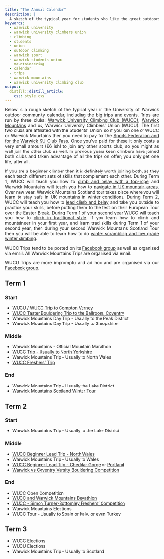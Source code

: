 ```yaml
---
title: "The Annual Calendar"
description: | 
  A sketch of the typical year for students who like the great outdoors.
keywords:
  - warwick university
  - warwick university climbers union
  - climbing
  - students
  - union
  - outdoor climbing
  - warwick sport
  - warwick students union
  - mountaineering
  - calendar
  - trips
  - warwick mountains
  - warwick university climbing club
output: 
  distill::distill_article:
    css: style.css
---
```


<style>
body {
text-align: justify}
</style>

Below is a rough sketch of the typical year in the University of Warwick outdoor community calendar, including the big trips and events. Trips are run by three clubs: [Warwick University Climbing Club (WUCC)](https://www.warwicksu.com/societies-sports/sports-clubs/climbing/){target="_blank"}, [Warwick Mountains](https://www.warwicksu.com/societies-sports/sports-clubs/mountains/){target="_blank"} and us, Warwick University Climbers' Union (WUCU). The first two clubs are affiliated with the Students' Union, so if you join one of WUCC or Warwick Mountains then you need to pay for the [Sports Federation and for the Warwick SU Club Pass](https://www.warwicksu.com/societies-sports/sports-clubs/howtojoin/){target="_blank"}. Once you've paid for these it only costs a very small amount (£6 ish) to join any other sports club; so you might as well join the other club as well. In previous years keen climbers have joined both clubs and taken advantage of all the trips on offer; you only get one life, after all. 

If you are a beginner climber then it is definitely worth joining both, as they each teach different sets of skills that complement each other. During Term 1, WUCC will teach you how to [climb and belay with a top-rope](https://www.youtube.com/watch?v=tGiGw_XnSW0){target="_blank"} and Warwick Mountains will teach you how to [navigate in UK mountain areas](https://www.youtube.com/watch?v=WMO1Qz-kH4Q){target="_blank"}. Over new year, Warwick Mountains Scotland tour takes place where you will learn to stay safe in UK mountains in winter conditions. During Term 2, WUCC will teach you how to [lead climb and belay](https://www.youtube.com/watch?v=UI0cnk_k0eI){target="_blank"} and take you outside to practice your skills, before putting them to the test on their European Tour over the Easter Break.  During Term 1 of your second year WUCC will teach you how to [climb in traditional style](https://www.youtube.com/watch?v=TzNH5dm1bGo){target="_blank"}. If you learn how to climb and mountaineer in your first year, and learn trad skills during Term 1 of your second year, then during your second Warwick Mountains Scotland Tour then you will be able to learn how to do [winter scrambling and low grade winter climbing](https://www.youtube.com/watch?v=8P6yUjYRqxU){target="_blank"}.

WUCC Trips tend to be posted on its [Facebook group](https://www.facebook.com/groups/213573838712663){target="_blank"} as well as organised via email. All Warwick Mountains Trips are organised via email.

WUCU Trips are more impromptu and ad hoc and are organised via our [Facebook group](https://www.facebook.com/groups/3206887099412017){target="_blank"}.

## Term 1
### Start
* [WUCU / WUCC Trip to Compton Verney](https://www.youtube.com/watch?v=osGrr3xg3NA){target="_blank"}
* [WUCC Taster Bouldering Trip to the Ballroom, Coventry](https://www.facebook.com/events/2664292006943905/?acontext=%7B%22event_action_history%22%3A[%7B%22surface%22%3A%22group%22%7D]%7D){target="_blank"}
* Warwick Mountains Day Trip - Usually to the Peak District
* Warwick Mountains Day Trip - Usually to Shropshire

### Middle
* Warwick Mountains - Official Mountain Marathon
* [WUCC Trip - Usually to North Yorkshire](https://www.facebook.com/events/172940950261335/?acontext=%7B%22event_action_history%22%3A[%7B%22surface%22%3A%22group%22%7D]%7D){target="_blank"}
* Warwick Mountains Trip - Usually to North Wales
* [WUCC Freshers' Trip](https://www.facebook.com/events/246300932907708/?acontext=%7B%22event_action_history%22%3A[%7B%22surface%22%3A%22group%22%7D]%7D){target="_blank"}

### End
* Warwick Mountains Trip - Usually the Lake District
* [Warwick Mountains Scotland Winter Tour](https://www.warwickmountains.com/scotland-tour){target="_blank"}

## Term 2
### Start
* Warwick Mountains Trip - Usually to the Lake District

### Middle
* [WUCC Beginner Lead Trip - North Wales](https://www.facebook.com/events/2175304419396695/?acontext=%7B%22event_action_history%22%3A[%7B%22surface%22%3A%22group%22%7D]%7D){target="_blank"}
* Warwick Mountains Trip - Usually to Wales
* [WUCC Beginner Lead Trip - Cheddar Gorge](https://www.facebook.com/events/347364355869879/?acontext=%7B%22event_action_history%22%3A[%7B%22surface%22%3A%22group%22%7D]%7D){target="_blank"} or [Portland](https://www.facebook.com/events/2175304419396695/?acontext=%7B%22event_action_history%22%3A[%7B%22surface%22%3A%22group%22%7D]%7D){target="_blank"}
* [Warwick vs Coventry Varsity Bouldering Competition](https://www.facebook.com/events/538429459983640/?acontext=%7B%22event_action_history%22%3A[%7B%22surface%22%3A%22group%22%7D]%7D){target="_blank"}

### End
* [WUCC Open Competition](https://www.facebook.com/events/377428732807398/?acontext=%7B%22event_action_history%22%3A[%7B%22surface%22%3A%22group%22%7D]%7D){target="_blank"}
* [WUCC and Warwick Mountains Bevathlon](https://www.facebook.com/events/377428732807398/?acontext=%7B%22event_action_history%22%3A[%7B%22surface%22%3A%22group%22%7D]%7D){target="_blank"}
* [WUCC - Simon Turner-Bottomley Freshers' Competition](https://www.facebook.com/events/1248156635336860/?acontext=%7B%22event_action_history%22%3A[%7B%22surface%22%3A%22group%22%7D]%7D){target="_blank"}
* Warwick Mountains Elections
* WUCC Tour - Usually to [Spain](https://www.facebook.com/events/1555131704562732/?acontext=%7B%22event_action_history%22%3A[%7B%22surface%22%3A%22group%22%7D]%7D){target="_blank"} or [Italy](https://www.facebook.com/events/2169123249774212/?acontext=%7B%22event_action_history%22%3A[%7B%22surface%22%3A%22group%22%7D]%7D){target="_blank"}, or even [Turkey](https://www.facebook.com/events/575350565951721/?acontext=%7B%22event_action_history%22%3A[%7B%22surface%22%3A%22group%22%7D]%7D){target="_blank"}

## Term 3
* WUCC Elections
* WUCU Elections
* Warwick Mountains Trip - Usually to Scotland